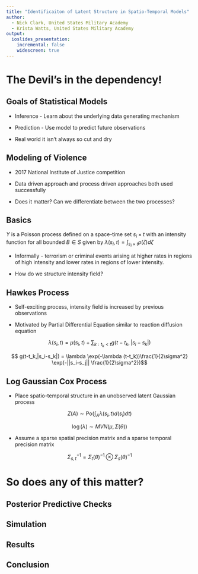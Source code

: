 ```yaml
---
title: "Identificaiton of Latent Structure in Spatio-Temporal Models"
author: 
  - Nick Clark, United States Military Academy
  - Krista Watts, United States Military Academy  
output: 
  ioslides_presentation:
    incremental: false
    widescreen: true
---
```


# The Devil's in the dependency!

## Goals of Statistical Models

* Inference - Learn about the underlying data generating mechanism

* Prediction - Use model to predict future observations

* Real world it isn't always so cut and dry

## Modeling of Violence

* 2017 National Institute of Justice competition

* Data driven approach and process driven approaches both used successfully

* Does it matter? Can we differentiate between the two processes?

## Basics

$Y$ is a Poisson process defined on a space-time set $s_i \times t$ with an intensity function for all bounded $B \in S$ given by $\lambda(s_i,t) =  \int_{s_i \times t} \rho (\zeta) d\zeta$

* Informally - terrorism or criminal events arising at higher rates in regions of high intensity and lower rates in regions of lower intensity. 

* How do we structure intensity field?


## Hawkes Process

* Self-exciting process, intensity field is increased by previous observations

* Motivated by Partial Differential Equation similar to reaction diffusion equation

$$
\lambda(s_i,t) = \mu(s_i,t) + \sum_{k: t_k < t} g(t-t_k, |s_i - s_k|)$$


$$
    g(t-t_k,|s_i-s_k|) = \lambda \exp(-\lambda (t-t_k))\frac{1}{2\sigma^2} \exp(-||s_i-s_j|| \frac{1}{2\sigma^2})$$
    
    

## Log Gaussian Cox Process

* Place spatio-temporal structure in an unobserved latent Gaussian process

$$  Z(A) \sim \mbox{Po}\left(\int_A \lambda(s_i,t) d(s_i) dt\right)$$

$$     \log(\lambda) \sim MVN (\mu,\Sigma(\theta))$$

* Assume a sparse spatial precision matrix and a sparse temporal precision matrix



$$\Sigma_{s,t}^{-1} = \Sigma_t(\theta)^{-1} \otimes \Sigma_{s}(\theta)^{-1}$$


# So does any of this matter?

## Posterior Predictive Checks

## Simulation

## Results

## Conclusion

